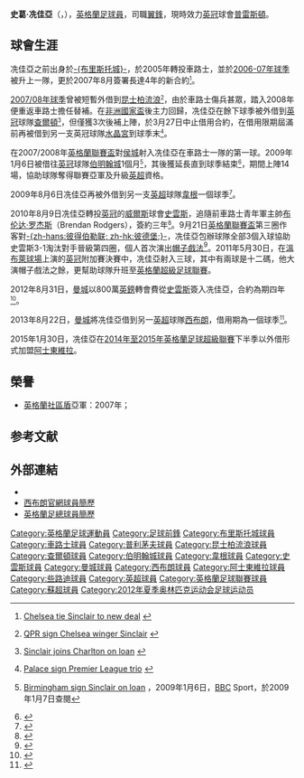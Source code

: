 {{noteTA|G1=EPL|G2=足球
|T=zh-hans:斯科特·辛克莱尔;zh-hk:史葛·冼佳亞;zh-tw:史考特·辛克萊;
|1=zh-hans:斯科特·辛克莱尔;zh-hk:史葛·冼佳亞;zh-tw:史考特·辛克萊;
|2=zh-hans:辛克莱尔;zh-hk:冼佳亞;zh-tw:辛克萊;
}}
{{Football player infobox
| playername          = 史葛·冼佳亞<br />''Scott Sinclair''
| image               = [[File:20170701_SK_Rapid_Wien_vs_Celtic_FC_1548.jpg|250px]]
| caption             = 
| fullname            = Scott Andrew Sinclair
| dateofbirth         = {{birth date and age|1989|3|25}}
| cityofbirth         = [[巴斯_(薩默塞特郡)|巴斯]]
| countryofbirth      = {{ENG}}
| height              = {{height|ft=5|in=10}}
| position            = [[翼鋒|翼鋒]]
| currentclub         = [[普雷斯顿足球俱乐部|普雷斯頓]]
| clubnumber          = 31
| youthyears1         = 1998–2005
| youthclubs1         = [[布里斯托流浪足球俱樂部|布里斯托城]]
| years1              = 2004–2005
| clubs1              = [[布里斯托流浪足球俱樂部|布里斯托城]]
| caps1               = 2
| goals1              = 0
| years2              = 2005–2010
| clubs2              = [[車路士|車路士]]
| caps2               = 5
| goals2              = 0
| years3              = 2007
| clubs3              = → [[普利茅斯足球俱乐部|普利茅夫]]（外借）
| caps3               = 15
| goals3              = 2
| years4              = 2007
| clubs4              = → [[女王公园巡游者足球俱乐部|昆士柏流浪]]（外借）
| caps4               = 9
| goals4              = 1
| years5              = 2008
| clubs5              = → [[查尔顿竞技足球俱乐部|查爾頓]]（外借）
| caps5               = 3
| goals5              = 0
| years6              = 2008
| clubs6              = → [[水晶宫足球俱乐部|水晶宮]]（外借）
| caps6               = 6
| goals6              = 2
| years7              = 2009
| clubs7              = → [[伯明翰城足球俱乐部|伯明翰城]]（外借）
| caps7               = 14
| goals7              = 0
| years8              = 2009–2010
| clubs8              = → [[威根竞技足球俱乐部|韋根]]（外借）
| caps8               = 18
| goals8              = 1
| years9              = 2010–2012
| clubs9              = [[斯旺西城足球俱乐部|史雲斯]]
| caps9               = 82
| goals9              = 28
| years10             = 2012–2015
| clubs10             = [[曼城|曼城]]
| caps10              = 12
| goals10             = 0
| years11             = 2013–2014
| clubs11             = → [[西布罗姆维奇足球俱乐部|西布朗]]（外借）
| caps11              = 8
| goals11             = 0
| years12             = 2015
| clubs12             = → [[阿士東維拉|阿士東維拉]]（外借）
| caps12              = 9 
| goals12             = 1
| years13             = 2015–2016
| clubs13             = [[阿士東維拉|阿士東維拉]] 
| caps13              = 21
| goals13             = 2
| years14             = 2016–2020
| clubs14             = [[些路迪|些路迪]] 
| caps14              = 105
| goals14             = 40
| years15             = 2020–
| clubs15             = [[普雷斯顿足球俱乐部|普雷斯頓]] 
| caps15              = 0
| goals15             = 0
| totalcaps           = 
| totalgoals          = 
| nationalyears1      = 2005–2006
| nationalteam1       = [[英格蘭17歲以下足球代表隊|英格蘭U17]]
| nationalcaps1       = 6
| nationalgoals1      = 0
| nationalyears2      = 2006–2007
| nationalteam2       = [[英格蘭18歲以下足球代表隊|英格蘭U18]]
| nationalcaps2       = 2
| nationalgoals2      = 0
| nationalyears3      = 2007–2008
| nationalteam3       = [[英格蘭19歲以下足球代表隊|英格蘭U19]]
| nationalcaps3       = 7
| nationalgoals3      = 0
| nationalyears4      = 2009
| nationalteam4       = [[英格蘭20歲以下足球代表隊|英格蘭U20]]
| nationalcaps4       = 1
| nationalgoals4      = 0
| nationalyears5      = 2010–2011
| nationalteam5       = [[英格蘭21歲以下足球代表隊|英格蘭U21]]
| nationalcaps5       = 7
| nationalgoals5      = 1
| nationalyears6      = 2012
| nationalteam6       = {{flagicon|UK}} [[英国奥林匹克足球队|英國]]
| nationalcaps6       = 4
| nationalgoals6      = 1
| medaltemplates      = 
| club-update         = 2020年1月8日
| nationalteam-update = 2013年11月8日
}}

'''史葛·冼佳亞'''（{{lang-en|'''Scott Sinclair'''}}，{{bd|1989年|3月25日|catidx=Sinclair, Scott}}），[[英格蘭|英格蘭]][[足球員|足球員]]，司職[[翼鋒|翼鋒]]，現時效力[[英冠|英冠]]球會[[普雷斯顿足球俱乐部|普雷斯頓]]。

== 球會生涯 ==
冼佳亞之前出身於[[布里斯托流浪足球俱樂部|-{布里斯托城}-]]，於2005年轉投車路士，並於[[2006年至2007年英格蘭超級聯賽|2006-07年球季]]被升上一隊，更於2007年8月簽署長達4年的新合約<small><ref>{{en}} [http://news.bbc.co.uk/sport2/hi/football/teams/c/chelsea/6947751.stm Chelsea tie Sinclair to new deal] {{Wayback|url=http://news.bbc.co.uk/sport2/hi/football/teams/c/chelsea/6947751.stm |date=20080219010045 }}</ref></small>。

[[2007年至2008年英格蘭超級聯賽|2007/08年球季]]曾被短暫外借到[[女王公园巡游者足球俱乐部|昆士柏流浪]]<small><ref>{{en}} [http://news.bbc.co.uk/sport2/hi/football/teams/q/qpr/7081253.stm QPR sign Chelsea winger Sinclair] {{Wayback|url=http://news.bbc.co.uk/sport2/hi/football/teams/q/qpr/7081253.stm |date=20071108221705 }}</ref></small>，由於車路士傷兵甚眾，踏入2008年便重返車路士擔任替補。在[[非洲國家盃|非洲國家盃]]後主力回歸，冼佳亞在餘下球季被外借到[[英格蘭足球冠軍聯賽|英冠]]球隊[[查尔顿竞技足球俱乐部|查爾頓]]<small><ref>{{en}} [http://news.bbc.co.uk/sport2/hi/football/teams/c/charlton_athletic/7269367.stm Sinclair joins Charlton on loan] {{Wayback|url=http://news.bbc.co.uk/sport2/hi/football/teams/c/charlton_athletic/7269367.stm |date=20080303052848 }}</ref></small>，但僅獲3次後補上陣，於3月27日中止借用合約，在借用限期屆滿前再被借到另一支英冠球隊[[水晶宫足球俱乐部|水晶宮]]到球季末<small><ref>{{en}} [http://news.bbc.co.uk/sport2/hi/football/teams/c/crystal_palace/7316307.stm Palace sign Premier League trio] {{Wayback|url=http://news.bbc.co.uk/sport2/hi/football/teams/c/crystal_palace/7316307.stm |date=20080406231946 }}</ref></small>。

在2007/2008年[[英格蘭聯賽盃|英格蘭聯賽盃]]對[[赫尔城足球俱乐部|侯城]]射入冼佳亞在車路士一隊的第一球。2009年1月6日被借往[[英格蘭足球冠軍聯賽|英冠]]球隊[[伯明翰城足球俱乐部|伯明翰城]]1個月<small><ref>{{en}} [http://news.bbc.co.uk/sport2/hi/football/teams/b/birmingham_city/7814650.stm Birmingham sign Sinclair on loan] {{Wayback|url=http://news.bbc.co.uk/sport2/hi/football/teams/b/birmingham_city/7814650.stm |date=20090116192116 }}，2009年1月6日，[[BBC|BBC]] Sport，於2009年1月7日查閱</ref></small>，其後獲延長直到球季結束<small><ref>{{cite news |language=en |url=http://news.bbc.co.uk/sport2/hi/football/teams/b/birmingham_city/7865927.stm |title=Sinclair extends Birmingham loan |publisher=[[BBC|BBC]] Sport |date=2009-02-02 |accessdate=2009-05-04 |archive-date=2009-02-05 |archive-url=https://web.archive.org/web/20090205162723/http://news.bbc.co.uk/sport2/hi/football/teams/b/birmingham_city/7865927.stm |dead-url=no }}</ref></small>，期間上陣14場，協助球隊奪得聯賽亞軍及升級[[英超|英超]]資格。

2009年8月6日冼佳亞再被外借到另一支[[英超|英超]]球隊[[威根竞技足球俱乐部|韋根]]一個球季<small><ref>{{cite news |language=en |url=http://news.bbc.co.uk/sport2/hi/football/teams/w/wigan_athletic/8187498.stm |title=Wigan sign Chelsea winger on loan |publisher=[[BBC|BBC]] Sport |date=2009-08-06 |accessdate=2009-08-06 |archive-date=2009-08-09 |archive-url=https://web.archive.org/web/20090809131914/http://news.bbc.co.uk/sport2/hi/football/teams/w/wigan_athletic/8187498.stm |dead-url=no }}</ref></small>。

2010年8月9日冼佳亞轉投[[英冠|英冠]]的[[威爾斯|威爾斯]]球會[[斯旺西城足球俱乐部|史雲斯]]，追隨前車路士青年軍主帥[[布伦达·罗杰斯|布伦达·罗杰斯]]（Brendan Rodgers），簽約三年<small><ref>{{cite news |language=en |url=http://news.bbc.co.uk/sport2/hi/football/teams/s/swansea_city/8890000.stm |title=Swans sign Chelsea's Scott Sinclair on three-year deal |publisher=[[BBC|BBC]] Sport |date=2010-08-09 |accessdate=2010-08-11 |archive-date=2010-08-16 |archive-url=https://web.archive.org/web/20100816235510/http://news.bbc.co.uk/sport2/hi/football/teams/s/swansea_city/8890000.stm |dead-url=no }}</ref></small>。9月21日[[英格蘭聯賽盃|英格蘭聯賽盃]]第三圈作客對[[彼得伯勒联足球俱乐部|-{zh-hans:彼得伯勒联; zh-hk:彼德堡;}-]]，冼佳亞包辦球隊全部3個入球協助史雲斯3-1淘汰對手晉級第四圈，個人首次演出[[帽子戲法|帽子戲法]]<ref>{{cite news |language=en |url=http://news.bbc.co.uk/sport2/hi/football/league_cup/9009868.stm |title=Peterborough 1-3 Swansea |publisher=[[BBC|BBC]] Sport |date=2010-09-21 |accessdate=2010-09-22 |archive-date=2010-09-22 |archive-url=https://web.archive.org/web/20100922223506/http://news.bbc.co.uk/sport2/hi/football/league_cup/9009868.stm |dead-url=no }}</ref>。2011年5月30日，在[[溫布萊球場|溫布萊球場]]上演的[[英格蘭足球冠軍聯賽|英冠]]附加賽決賽中，冼佳亞射入三球，其中有兩球是十二碼，他大演帽子戲法之餘，更幫助球隊升班至[[英格蘭超級足球聯賽|英格蘭超級足球聯賽]]。

2012年8月31日，[[曼城|曼城]]以800萬[[英鎊|英鎊]]轉會費從[[斯旺西城足球俱乐部|史雲斯]]簽入冼佳亞，合約為期四年<small><ref>{{cite news |language=en |url=http://www.bbc.co.uk/sport/0/football/19393402 |title=Scott Sinclair seals Manchester City move from Swansea |publisher=''[[BBC_Sport|BBC Sport]]'' |date=2012-08-31 |accessdate=2013-11-08 |archive-date=2013-10-17 |archive-url=https://web.archive.org/web/20131017072355/http://www.bbc.co.uk/sport/0/football/19393402 |dead-url=no }}</ref></small>。

2013年8月22日，[[曼城|曼城]]將冼佳亞借到另一[[英超|英超]]球隊[[西布罗姆维奇足球俱乐部|西布朗]]，借用期為一個球季<small><ref>{{cite news |language=en |url=http://www.bbc.co.uk/sport/0/football/23800654 |title=Scott Sinclair: Man City winger joins West Brom on loan |publisher=''[[BBC_Sport|BBC Sport]]'' |date=2013-08-22 |accessdate=2013-11-08 |archive-date=2013-08-25 |archive-url=https://web.archive.org/web/20130825040718/http://www.bbc.co.uk/sport/0/football/23800654 |dead-url=no }}</ref></small>。

2015年1月30日，冼佳亞在[[2014年至2015年英格蘭足球超級聯賽|2014年至2015年英格蘭足球超級聯賽]]下半季以外借形式加盟[[阿士東維拉|阿士東維拉]]。

== 榮譽 ==
* [[英格蘭社區盾|英格蘭社區盾]]亞軍：2007年；

== 参考文献 ==
{{reflist}}

== 外部連結 ==
*{{soccerbase|id=45990|name=史葛·冼佳亞}}
*[https://web.archive.org/web/20131225071901/http://www.wba.co.uk/team/player-profile/index.aspx?playerid=310635&tcmuri=1008627 西布朗官網球員簡歷]
*[http://www.thefa.com/England/All-Teams/Players/S/Scott-Sinclair 英格蘭足總球員簡歷]{{Wayback|url=http://www.thefa.com/England/All-Teams/Players/S/Scott-Sinclair |date=20131118021245 }}

{{2011年歐洲U21足球錦標賽英格蘭U21參賽名單}}
{{2012年奧運會男子足球英國參賽名單}}
{{2010/11年英冠PFA年度最佳陣容}}
{{蘇格蘭PFA足球先生}}
{{蘇格蘭FWA足球先生}}

{{DEFAULTSORT:Sinclair, Scott}}
[[Category:英格蘭足球運動員|Category:英格蘭足球運動員]]
[[Category:足球前鋒|Category:足球前鋒]]
[[Category:布里斯托城球員|Category:布里斯托城球員]]
[[Category:車路士球員|Category:車路士球員]]
[[Category:普利茅夫球員|Category:普利茅夫球員]]
[[Category:昆士柏流浪球員|Category:昆士柏流浪球員]]
[[Category:查爾頓球員|Category:查爾頓球員]]
[[Category:伯明翰城球員|Category:伯明翰城球員]]
[[Category:韋根球員|Category:韋根球員]]
[[Category:史雲斯球員|Category:史雲斯球員]]
[[Category:曼城球員|Category:曼城球員]]
[[Category:西布朗球員|Category:西布朗球員]]
[[Category:阿士東維拉球員|Category:阿士東維拉球員]]
[[Category:些路迪球員|Category:些路迪球員]]
[[Category:英超球員|Category:英超球員]]
[[Category:英格蘭足球聯賽球員|Category:英格蘭足球聯賽球員]]
[[Category:蘇超球員|Category:蘇超球員]]
[[Category:2012年夏季奥林匹克运动会足球运动员|Category:2012年夏季奥林匹克运动会足球运动员]]
